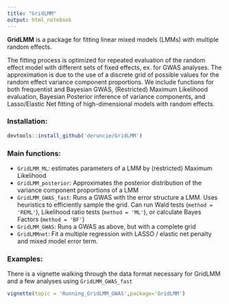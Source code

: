 ```yaml
---
title: "GridLMM"
output: html_notebook
---
```


**GridLMM** is a package for fitting linear mixed models (LMMs) with multiple random effects.

The fitting process is optimized for repeated evaluation of the random effect
    model with different sets of fixed effects, ex. for GWAS analyses. The approximation
    is due to the use of a discrete grid of possible values for the random effect variance
    component proportions. We include functions for both frequentist and Bayesian GWAS, 
    (Restricted) Maximum Likelihood evaluation, Bayesian Posterior inference of variance components,
    and Lasso/Elastic Net fitting of high-dimensional models with random effects.
    
### Installation:
```r
devtools::install_github('deruncie/GridLMM')
```

### Main functions:

- `GridLMM_ML`: estimates parameters of a LMM by (restricted) Maximum Likelihood
- `GridLMM_posterior`: Approximates the posterior distribution of the variance component
proportions of a LMM
- `GridLMM_GWAS_fast`: Runs a GWAS with the error structure a LMM. Uses heuristics to efficiently sample the grid. Can run Wald tests (`method = 'REML'`), Likelihood ratio tests (`method = 'ML'`), or calculate Bayes Factors (`method = 'BF'`)
- `GridLMM_GWAS`: Runs a GWAS as above, but with a complete grid
- `GridLMMnet`: Fit a multiple regression with LASSO / elastic net penalty and mixed model error term.

### Examples:

There is a vignette walking through the data format necessary for GridLMM and a few analyses using `GridLMM_GWAS_fast`
```r
vignette(topic = 'Running_GridLMM_GWAS',package='GridLMM')
```

